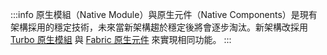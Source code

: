 :::info
原生模組（Native Module）與原生元件（Native Components）是現有架構採用的穩定技術，未來當新架構趨於穩定後將會逐步淘汰。新架構改採用 [Turbo 原生模組](https://github.com/reactwg/react-native-new-architecture/blob/main/docs/turbo-modules.md) 與 [Fabric 原生元件](https://github.com/reactwg/react-native-new-architecture/blob/main/docs/fabric-native-components.md) 來實現相同功能。
:::